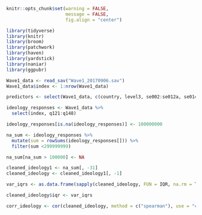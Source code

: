 ```r
knitr::opts_chunk$set(warning = FALSE, 
                      message = FALSE, 
                      fig.align = "center")
```

```r
library(tidyverse)
library(knitr)
library(broom)
library(patchwork)
library(haven)
library(yardstick)
library(naniar)
library(ggpubr)
```

```r
Wave1_data <- read_sav("Wave1_20170906.sav")
Wave1_data$index <- 1:nrow(Wave1_data)

predictors <- select(Wave1_data, c(country, level3, se002:se012a, se014:pgnum, index))
```

```r
ideology_responses <- Wave1_data %>%
  select(index, q121:q148)
```

```r
ideology_responses[is.na(ideology_responses)] <- 100000000
```

```r
na_sum <- ideology_responses %>%
  mutate(sum = rowSums(ideology_responses[])) %>%
  filter(sum <299999999)

na_sum[na_sum > 100000] <- NA
```

```r
cleaned_ideology1 <- na_sum[, -31]
cleaned_ideology <- cleaned_ideology1[, -1]
```

```r
var_iqrs <- as.data.frame(sapply(cleaned_ideology, FUN = IQR, na.rm = TRUE))
```

```r
cleaned_ideology$iqr <- var_iqrs
```

```r
corr_ideology <- cor(cleaned_ideology, method = c("spearman"), use = "complete.obs")
```



```r
```